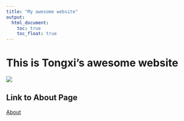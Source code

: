 ```yaml
---
title: "My awesome website"
output: 
  html_document:
    toc: true
    toc_float: true
---
```


# This is Tongxi's awesome website

![](https://media.giphy.com/media/drXGoW1iudhKw/giphy.gif)

## Link to About Page
[About](about.html)